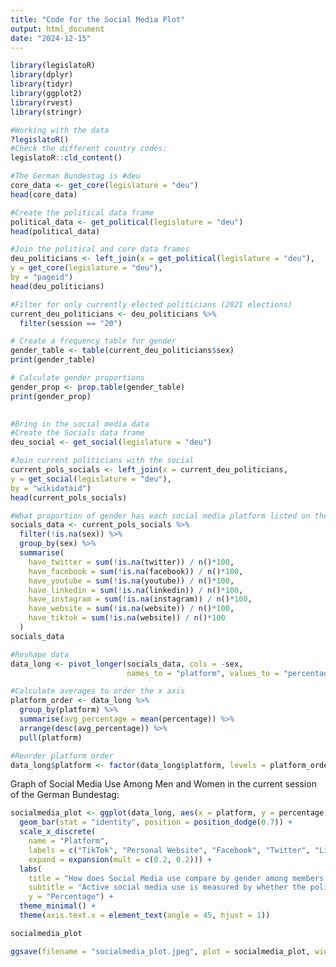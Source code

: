 ```yaml
---
title: "Code for the Social Media Plot"
output: html_document
date: "2024-12-15"
---
```


```r
library(legislatoR)
library(dplyr)
library(tidyr)
library(ggplot2)
library(rvest)
library(stringr)
```

```r
#Working with the data
?legislatoR()
#Check the different country codes:
legislatoR::cld_content()

#The German Bundestag is #deu
core_data <- get_core(legislature = "deu")
head(core_data)

```
```r
#Create the political data frame
political_data <- get_political(legislature = "deu")
head(political_data)

#Join the political and core data frames 
deu_politicians <- left_join(x = get_political(legislature = "deu"),
y = get_core(legislature = "deu"),
by = "pageid")
head(deu_politicians)

#Filter for only currently elected politicians (2021 elections)
current_deu_politicians <- deu_politicians %>% 
  filter(session == "20")

# Create a frequency table for gender
gender_table <- table(current_deu_politicians$sex)
print(gender_table)

# Calculate gender proportions 
gender_prop <- prop.table(gender_table)
print(gender_prop)
  
```

```r
#Bring in the social media data 
#Create the Socials data frame
deu_social <- get_social(legislature = "deu")

#Join current politicians with the social 
current_pols_socials <- left_join(x = current_deu_politicians,
y = get_social(legislature = "deu"),
by = "wikidataid")
head(current_pols_socials)

#What proportion of gender has each social media platform listed on their wikipedia page
socials_data <- current_pols_socials %>% 
  filter(!is.na(sex)) %>% 
  group_by(sex) %>% 
  summarise(
    have_twitter = sum(!is.na(twitter)) / n()*100,
    have_facebook = sum(!is.na(facebook)) / n()*100,
    have_youtube = sum(!is.na(youtube)) / n()*100,
    have_linkedin = sum(!is.na(linkedin)) / n()*100,
    have_instagram = sum(!is.na(instagram)) / n()*100,
    have_website = sum(!is.na(website)) / n()*100,
    have_tiktok = sum(!is.na(website)) / n()*100
  )
socials_data

#Reshape data
data_long <- pivot_longer(socials_data, cols = -sex, 
                          names_to = "platform", values_to = "percentage")

#Calculate averages to order the x axis
platform_order <- data_long %>%
  group_by(platform) %>%
  summarise(avg_percentage = mean(percentage)) %>%
  arrange(desc(avg_percentage)) %>%
  pull(platform)

#Reorder platform order
data_long$platform <- factor(data_long$platform, levels = platform_order)
```

Graph of Social Media Use Among Men and Women in the current session of the German Bundestag:

```r
socialmedia_plot <- ggplot(data_long, aes(x = platform, y = percentage, fill = sex)) +
  geom_bar(stat = "identity", position = position_dodge(0.7)) +
  scale_x_discrete(
    name = "Platform",
    labels = c("TikTok", "Personal Website", "Facebook", "Twitter", "LinkedIn", "YouTube", "Instagram"),
    expand = expansion(mult = c(0.2, 0.2))) +
  labs(
    title = "How does Social Media use compare by gender among members of the current \n German Bundestag?",
    subtitle = "Active social media use is measured by whether the politician has their account for each social media \n platform linked to their Wikipedia page.",
    y = "Percentage") +
  theme_minimal() +
  theme(axis.text.x = element_text(angle = 45, hjust = 1))

socialmedia_plot

ggsave(filename = "socialmedia_plot.jpeg", plot = socialmedia_plot, width = 8, height = 5, dpi = 300)

```
